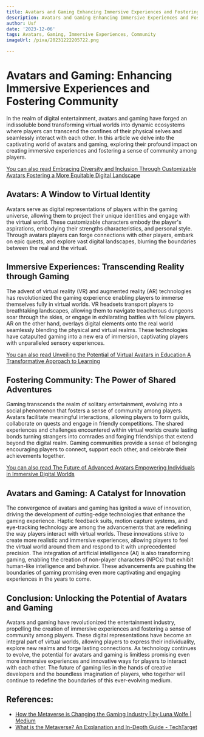 ```yaml
---
title: Avatars and Gaming Enhancing Immersive Experiences and Fostering Community
description: Avatars and Gaming Enhancing Immersive Experiences and Fostering Community
author: Usf
date: '2023-12-06'
tags: Avatars, Gaming, Immersive Experiences, Community
imageUrl: /pixa/20231222205722.png

---
```

#  Avatars and Gaming: Enhancing  Immersive Experiences and Fostering Community

In the realm of digital entertainment, avatars  and gaming have forged an indissoluble bond transforming virtual worlds into dynamic ecosystems where players can transcend the confines of their physical selves and seamlessly interact  with each other.  In this article we delve into the captivating world of avatars and gaming, exploring their  profound impact on creating immersive experiences and fostering a sense of community among players.

[You can also read Embracing Diversity and Inclusion Through Customizable Avatars Fostering a More Equitable Digital  Landscape](Embracing%20Diversity%20and%20Inclusion%20Through%20Customizable%20Avatars%20Fostering%20a%20More%20Equitable%20Digital%20Landscape)


## Avatars: A Window to Virtual Identity

Avatars serve as  digital representations of  players within the gaming universe, allowing them to project their unique identities  and engage with the virtual world. These customizable characters embody the player's  aspirations, embodying their strengths characteristics, and personal  style.  Through avatars  players can forge connections with other players, embark on epic quests, and explore vast digital landscapes, blurring the boundaries between the  real and the virtual.

## Immersive Experiences: Transcending Reality through Gaming

The  advent  of virtual reality (VR) and augmented reality (AR) technologies has revolutionized  the gaming experience enabling players to  immerse themselves fully in virtual worlds. VR  headsets transport players to breathtaking landscapes,  allowing them to  navigate treacherous dungeons soar through the skies, or engage in exhilarating battles with fellow players. AR  on the other hand, overlays digital elements onto the real world  seamlessly blending  the physical and virtual realms. These technologies have catapulted gaming into a new era of immersion, captivating players with  unparalleled sensory experiences.

[You can also read Unveiling the Potential of Virtual Avatars in Education A Transformative  Approach to Learning](Unveiling%20the%20Potential%20of%20Virtual%20Avatars%20in%20Education%20A%20Transformative%20Approach%20to%20Learning)


## Fostering Community: The Power of Shared Adventures

Gaming transcends the realm of solitary entertainment, evolving into a social phenomenon that  fosters a sense of community among players. Avatars facilitate meaningful interactions, allowing players to  form guilds,  collaborate on quests and engage in friendly competitions. The shared experiences and challenges encountered within virtual worlds  create lasting bonds turning strangers into comrades and forging friendships that extend beyond the digital realm. Gaming communities  provide a sense of belonging  encouraging players to connect,  support each other, and celebrate their achievements together.

[You can also read The Future of Advanced  Avatars Empowering Individuals in Immersive Digital Worlds](The%20Future%20of%20Advanced%20Avatars%20Empowering%20Individuals%20in%20Immersive%20Digital%20Worlds)


## Avatars and  Gaming:  A Catalyst for Innovation

The convergence of  avatars and gaming has ignited a wave of innovation,  driving  the development of cutting-edge technologies that enhance the gaming experience. Haptic feedback  suits, motion capture systems, and eye-tracking technology are among the advancements that are redefining the way players interact with  virtual worlds. These innovations strive to create  more realistic and immersive experiences, allowing players to feel the virtual world around them and respond to it with unprecedented precision. The integration of artificial intelligence (AI) is also transforming gaming, enabling the  creation of  non-player characters (NPCs) that exhibit human-like intelligence and behavior. These advancements are pushing the boundaries of gaming promising even more captivating and engaging experiences in the years  to come.

##  Conclusion: Unlocking the Potential of Avatars and Gaming

Avatars  and gaming have revolutionized the entertainment industry, propelling the creation of immersive experiences  and fostering a  sense  of community  among players. These digital representations have become an integral part  of virtual worlds, allowing players to express their  individuality, explore new realms  and forge lasting connections. As technology continues to evolve, the potential for avatars and gaming is limitless promising even  more immersive experiences and innovative ways for  players to interact with each other. The future of gaming lies in the hands of creative  developers and the boundless imagination of players, who together will continue to redefine  the boundaries of this ever-evolving medium.

## References:
- [How the Metaverse is Changing the Gaming Industry | by Luna Wolfe | Medium](https://medium.com/@lunawolfe01/how-the-metaverse-is-changing-the-gaming-industry-c6b32dd77cf8)
- [What is the Metaverse? An Explanation and In-Depth Guide - TechTarget](https://www.techtarget.com/whatis/feature/The-metaverse-explained-Everything-you-need-to-know)
